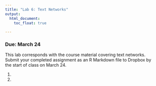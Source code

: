 ```yaml
---
title: "Lab 6: Text Networks"
output: 
  html_document:
    toc_float: true
  
---
```


### Due: March 24

This lab corresponds with the course material covering text networks. Submit your completed assignment as an R Markdown file to Dropbox by the start of class on March 24.

1.

2. 